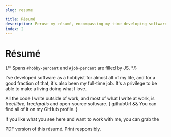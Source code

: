 ```yaml
---
slug: resume

title: Résumé
description: Peruse my résumé, encompassing my time developing software both as a hobbyist and full-time for many years.
index: 2
---
```




# Résumé

{/* Spans `#hobby-percent` and `#job-percent` are filled by JS. */}

I've developed software as a hobbyist for
<span class="border-dashed" id="hobby-percent">almost all</span> of my life, and
for <span class="border-dashed" id="job-percent">a good fraction</span> of that,
it's also been my full-time job. It's a privilege to be able to make a living
doing what I love.

All the code I write outside of work, and most of what I write at work, is
free/_libre_, free/_gratis_ and open-source software. {
	githubUrl && <Fragment>You can find all of it on my <Link url={githubUrl}>GitHub profile</Link>.</Fragment>
}

If you like what you see here and want to work with me, you can grab the
<Link url={import.meta.env.DEV ? '/resume/pdf' : '/resume.pdf'}>PDF version</Link>
of this résumé. Print responsibly.
